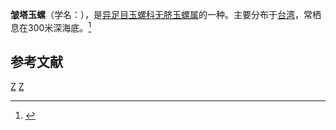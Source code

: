 {{Speciesbox 
| taxon = Polinices plicispira
| binomial_authority = Kuroda, 1961
}}
'''皱塔玉螺'''（学名：''{{lang|la|Polinices plicispira}}''），是[[异足目|异足目]][[玉螺科|玉螺科]][[无脐玉螺属|无脐玉螺属]]的一种。主要分布于[[台湾|台湾]]，常栖息在300米深海底。<ref>{{cite web|url=http://shell.sinica.edu.tw/chinese/shellbase_detail.php?science_no=649|title=国际贝库：皱塔玉螺|publisher=台湾贝类资料库|accessdate=2009-08-11|archive-date=2016-03-04|archive-url=https://web.archive.org/web/20160304104035/http://shell.sinica.edu.tw/chinese/shellbase_detail.php?science_no=649|dead-url=no}}</ref>

== 参考文献 ==
{{reflist}}
{{taxonbar}}
[[Category:_1961年描述的动物|Z]]
[[Category:乳玉螺屬|Z]]
